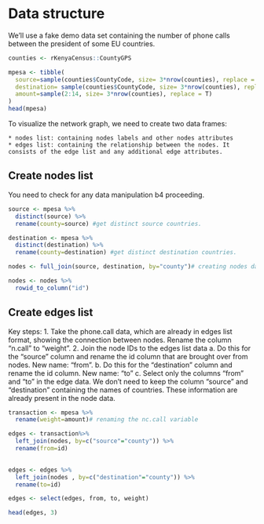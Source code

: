 
# Data structure{.tabset}
We'll use a fake demo data set containing the number of phone calls between the president of some EU countries.


```r
counties <- rKenyaCensus::CountyGPS

mpesa <- tibble(
  source=sample(counties$CountyCode, size= 3*nrow(counties), replace = T),
  destination= sample(counties$CountyCode, size= 3*nrow(counties), replace = T),
  amount=sample(2:14, size= 3*nrow(counties), replace = T)
)
head(mpesa)
```


To visualize the network graph, we need to create two data frames:
 
    * nodes list: containing nodes labels and other nodes attributes
    * edges list: containing the relationship between the nodes. It consists of the edge list and any additional edge attributes.


## Create nodes list
You  need to check for any data manipulation b4 proceeding.

```r

source <- mpesa %>% 
  distinct(source) %>% 
  rename(county=source) #get distinct source countries.

destination <- mpesa %>% 
  distinct(destination) %>% 
  rename(county=destination) #get distinct destination countries.

nodes <- full_join(source, destination, by="county")# creating nodes dataset.

nodes <- nodes %>% 
  rowid_to_column("id")
```

##  Create edges list
Key steps:
1. Take the phone.call data, which are already in edges list format, showing the connection between nodes. Rename the column "n.call" to "weight".
2. Join the node IDs to the edges list data
a. Do this for the "source" column and rename the id column that are brought over from nodes. New name: "from".
b. Do this for the "destination" column and rename the id column. New name: "to"
c. Select only the columns "from" and "to" in the edge data. We don't need to keep the column "source" and "destination" containing the names of countries. These information are already present in the node
data.


```r
transaction <- mpesa %>% 
  rename(weight=amount)# renaming the nc.call variable

edges <- transaction%>% 
  left_join(nodes, by=c("source"="county")) %>% 
  rename(from=id)

  
edges <- edges %>% 
  left_join(nodes , by=c("destination"="county")) %>% 
  rename(to=id)

edges <- select(edges, from, to, weight)

head(edges, 3)
```
